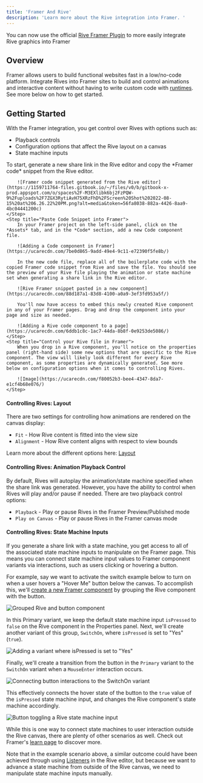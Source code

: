 ```yaml
---
title: 'Framer And Rive'
description: 'Learn more about the Rive integration into Framer. '
---
```



<Note>You can now use the official [Rive Framer Plugin](https://www.framer.com/marketplace/plugins/rive/) to more easily integrate Rive graphics into Framer</Note>

<YouTube id="jM8DQmPw0pc" />

## Overview

Framer allows users to build functional websites fast in a low/no-code platform. Integrate Rives into Framer sites to build and control animations and interactive content without having to write custom code with [runtimes](/runtimes/). See more below on how to get started.

## Getting Started

With the Framer integration, you get control over Rives with options such as:

- Playback controls
- Configuration options that affect the Rive layout on a canvas
- State machine inputs

<Steps>
    <Step title="Make a Share Link">
        To start, generate a new share link in the Rive editor and copy the *Framer code* snippet from the Rive editor.

        ![Framer code snippet generated from the Rive editor](https://1159711764-files.gitbook.io/~/files/v0/b/gitbook-x-prod.appspot.com/o/spaces%2F-M3EXlibk6bj2FzPQW-9%2Fuploads%2F7ZGX3RytiAvH75XRzFhD%2FScreen%20Shot%202022-08-15%20at%206.26.22%20PM.png?alt=media&token=56fa8038-882a-4426-8aa9-4bc04441200c)
    </Step>
    <Step title="Paste Code Snippet into Framer">
        In your Framer project on the left-side panel, click on the *Assets* tab, and in the *Code* section, add a new Code component file.

        ![Adding a Code component in Framer](https://ucarecdn.com/7be0d865-9add-49e4-9c11-e72390f5fe8b/)

        In the new code file, replace all of the boilerplate code with the copied Framer code snippet from Rive and save the file. You should see the preview of your Rive file playing the animation or state machine set when generating a share link in the Rive editor.

        ![Rive Framer snippet pasted in a new component](https://ucarecdn.com/88d187a1-83d8-4100-a0a9-3ef3fd953a5f/)

        You'll now have access to embed this newly created Rive component in any of your Framer pages. Drag and drop the component into your page and size as needed.

        ![Adding a Rive code component to a page](https://ucarecdn.com/6ddb1c8c-1ac7-44da-8b8f-0e9253de5086/)
    </Step>
    <Step title="Control your Rive file in Framer">
        When you drop in a Rive component, you'll notice on the properties panel (right-hand side) some new options that are specific to the Rive component. The view will likely look different for every Rive component, as some properties are dynamically generated. See more below on configuration options when it comes to controlling Rives.

        ![Image](https://ucarecdn.com/f80052b3-bee4-4347-8da7-e1cf4b68e076/)
    </Step>
</Steps>

#### Controlling Rives: Layout

There are two settings for controlling how animations are rendered on the canvas display:

- `Fit` - How Rive content is fitted into the view size
- `Alignment` - How Rive content aligns with respect to view bounds

Learn more about the different options here: [Layout](/editor/layouts/layouts-overview)

#### Controlling Rives: Animation Playback Control

By default, Rives will autoplay the animation/state machine specified when the share link was generated. However, you have the ability to control when Rives will play and/or pause if needed. There are two playback control options:

- `Playback` - Play or pause Rives in the Framer Preview/Published mode
- `Play on Canvas` - Play or pause Rives in the Framer canvas mode

#### Controlling Rives: State Machine Inputs

If you generate a share link with a state machine, you get access to all of the associated state machine inputs to manipulate on the Framer page. This means you can connect state machine input values to Framer component variants via interactions, such as users clicking or hovering a button.

For example, say we want to activate the switch example below to turn on when a user hovers a "Hover Me" button below the canvas. To accomplish this, we'll [create a new Framer component](https://www.framer.com/learn/component-creation/) by grouping the Rive component with the button.

![Grouped Rive and button component](https://ucarecdn.com/c4628cfc-1609-4a91-a92b-872d82d51fda/)

In this Primary variant, we keep the default state machine input `isPressed` to `false` on the Rive component in the Properties panel. Next, we'll create another variant of this group, `SwitchOn`, where `isPressed` is set to "Yes" (`true`).

![Adding a variant where `isPressed` is set to "Yes"](https://ucarecdn.com/8be626b1-c9b1-4f1b-ae24-9ad24376740a/)

Finally, we'll create a transition from the button in the `Primary` variant to the `SwitchOn` variant when a `MouseEnter` interaction occurs.

![Connecting button interactions to the SwitchOn variant](https://ucarecdn.com/eec38d46-5746-495f-8d1c-6d3e689681e0/)

This effectively connects the hover state of the button to the `true` value of the `isPressed` state machine input, and changes the Rive component's state machine accordingly.

![Button toggling a Rive state machine input](https://ucarecdn.com/d367027a-cd53-4bb8-ac68-1ab8533c197b/)

While this is one way to connect state machines to user interaction outside the Rive canvas, there are plenty of other scenarios as well. Check out Framer's [learn page](https://www.framer.com/learn/) to discover more.

<Info>Note that in the example scenario above, a similar outcome could have been achieved through using [Listeners](/editor/state-machine/listeners) in the Rive editor, but because we want to advance a state machine from outside of the Rive canvas, we need to manipulate state machine inputs manually.</Info>